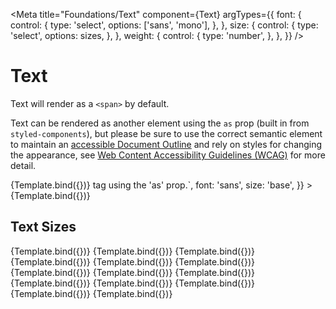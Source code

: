 <!-- Text.stories.mdx-->


<Meta
  title="Foundations/Text"
  component={Text}
  argTypes={{
    font: {
      control: {
        type: 'select',
        options: ['sans', 'mono'],
      },
    },
    size: {
      control: {
        type: 'select',
        options: sizes,
      },
    },
    weight: {
      control: {
        type: 'number',
      },
    },
  }}
/>

# Text


Text will render as a `<span>` by default.

Text can be rendered as another element using the `as` prop (built in from `styled-components`), but please be sure to use the correct semantic element to maintain an <a href="https://www.w3.org/WAI/WCAG21/Understanding/headings-and-labels.html">accessible Document Outline</a> and rely on styles for changing the appearance, see <a href="https://www.w3.org/WAI/standards-guidelines/wcag/">Web Content Accessibility Guidelines (WCAG)</a> for more detail.

<Canvas>
  <Story
    name="Default"
    args={{
      children: `Text will render as a 'span' by default.`,
      font: 'sans',
      size: 'base',
    }}
  >
    {Template.bind({})}
  </Story>
  <Story
    name="Render as a p tag"
    args={{
      as: 'p',
      children: `Text can be rendered in a <p> tag using the 'as' prop.`,
      font: 'sans',
      size: 'base',
    }}
  >
    {Template.bind({})}
  </Story>
</Canvas>

## Text Sizes


<Canvas>
  <Story
    name="xxs"
    args={{
      ...defaultArgs,
      children: `'xxs' size text`,
      size: 'xxs',
    }}
  >
    {Template.bind({})}
  </Story>
  <Story
    name="xs"
    args={{
      ...defaultArgs,
      children: `'xs' size text`,
      size: 'xs',
    }}
  >
    {Template.bind({})}
  </Story>
  <Story
    name="sm"
    args={{
      ...defaultArgs,
      children: `'sm' size text`,
      size: 'sm',
    }}
  >
    {Template.bind({})}
  </Story>
  <Story
    name="base"
    args={{
      ...defaultArgs,
      children: `'base' size text`,
      size: 'base',
    }}
  >
    {Template.bind({})}
  </Story>
  <Story
    name="lg"
    args={{
      ...defaultArgs,
      children: `'lg' size text`,
      size: 'lg',
    }}
  >
    {Template.bind({})}
  </Story>
  <Story
    name="xl"
    args={{
      ...defaultArgs,
      children: `'xl' size text`,
      size: 'xl',
    }}
  >
    {Template.bind({})}
  </Story>
  <Story
    name="2xl"
    args={{
      ...defaultArgs,
      children: `'2xl' size text`,
      size: '2xl',
    }}
  >
    {Template.bind({})}
  </Story>
  <Story
    name="3xl"
    args={{
      ...defaultArgs,
      children: `'3xl' size text`,
      size: '3xl',
    }}
  >
    {Template.bind({})}
  </Story>
  <Story
    name="4xl"
    args={{
      ...defaultArgs,
      children: `'4xl' size text`,
      size: '4xl',
    }}
  >
    {Template.bind({})}
  </Story>
  <Story
    name="5xl"
    args={{
      ...defaultArgs,
      children: `'5xl' size text`,
      size: '5xl',
    }}
  >
    {Template.bind({})}
  </Story>
  <Story
    name="6xl"
    args={{
      ...defaultArgs,
      children: `'6xl' size text`,
      size: '6xl',
    }}
  >
    {Template.bind({})}
  </Story>
  <Story
    name="7xl"
    args={{
      ...defaultArgs,
      children: `'7xl' size text`,
      size: '7xl',
    }}
  >
    {Template.bind({})}
  </Story>
  <Story
    name="8xl"
    args={{
      ...defaultArgs,
      children: `'8xl' size text`,
      size: '8xl',
    }}
  >
    {Template.bind({})}
  </Story>
  <Story
    name="9xl"
    args={{
      ...defaultArgs,
      children: `'9xl' size text`,
      size: '9xl',
    }}
  >
    {Template.bind({})}
  </Story>
</Canvas>
